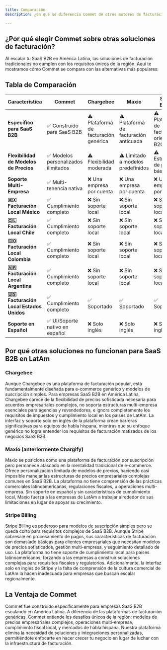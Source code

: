 ```yaml
---
title: Comparación
description: ¿En qué se diferencia Commet de otros motores de facturación existentes?

---
```


## ¿Por qué elegir Commet sobre otras soluciones de facturación?

Al escalar tu SaaS B2B en América Latina, las soluciones de facturación tradicionales no cumplen con los requisitos únicos de la región. Aquí te mostramos cómo Commet se compara con las alternativas más populares:

## Tabla de Comparación

| Característica | Commet | Chargebee | Maxio | Stripe Billing |
|----------------|--------|-----------|-------|----------------|
| **Específico para SaaS B2B** | ✅ Construido para SaaS B2B | ⚠️ Plataforma de facturación genérica | ⚠️ Plataforma de facturación anticuada | ⚠️ Plataforma de facturación orientada a B2C |
| **Flexibilidad de Modelos de Precios** | ✅ Modelos personalizados ilimitados | ⚠️ Flexibilidad moderada | ⚠️ Limitado a modelos predefinidos | ⚠️ Estructuras de precios básicas |
| **Soporte Multi-Empresa** | ✅ Multi-tenencia nativa | ❌ Una empresa por cuenta | ❌ Una empresa por cuenta | ❌ Una empresa por cuenta |
| **🇲🇽 Facturación Local México** | ✅ Cumplimiento completo | ❌ Sin soporte local | ❌ Sin soporte local | ❌ Sin soporte local |
| **🇨🇱 Facturación Local Chile** | ✅ Cumplimiento completo | ❌ Sin soporte local | ❌ Sin soporte local | ❌ Sin soporte local |
| **🇨🇴 Facturación Local Colombia** | ✅ Cumplimiento completo | ❌ Sin soporte local | ❌ Sin soporte local | ❌ Sin soporte local |
| **🇦🇷 Facturación Local Argentina** | ✅ Cumplimiento completo | ❌ Sin soporte local | ❌ Sin soporte local | ❌ Sin soporte local |
| **🇺🇸 Facturación Local Estados Unidos** | ✅ Cumplimiento completo | ✅ Soportado | ✅ Soportado | ✅ Soportado |
| **Soporte en Español** | ✅ UI/Soporte nativo en español | ❌ Solo inglés | ❌ Solo inglés | ❌ Solo inglés |

## Por qué otras soluciones no funcionan para SaaS B2B en LatAm

### Chargebee
Aunque Chargebee es una plataforma de facturación popular, está fundamentalmente diseñada para e-commerce genérico y modelos de suscripción simples. Para empresas SaaS B2B en América Latina, Chargebee carece de la flexibilidad de precios sofisticada necesaria para acuerdos empresariales complejos, no soporta estructuras multi-empresa esenciales para agencias y revendedores, e ignora completamente los requisitos de impuestos y cumplimiento local en los países de LatAm. La interfaz y soporte solo en inglés de la plataforma crean barreras significativas para equipos de habla hispana, mientras que su enfoque genérico no logra entender los requisitos de facturación matizados de los negocios SaaS B2B.

### Maxio (anteriormente Chargify)
Maxio se posiciona como una plataforma de facturación por suscripción pero permanece atascado en la mentalidad tradicional de e-commerce. Ofrece personalización limitada de modelos de precios, haciendo casi imposible manejar las estructuras de precios empresariales complejas comunes en SaaS B2B. La plataforma no tiene comprensión de las prácticas comerciales latinoamericanas, regulaciones fiscales, u operaciones multi-empresa. Sin soporte en español y sin características de cumplimiento local, Maxio fuerza a las empresas de LatAm a trabajar alrededor de sus limitaciones en lugar de apoyar su crecimiento.

### Stripe Billing
Stripe Billing es poderoso para modelos de suscripción simples pero se queda corto para requisitos complejos de SaaS B2B. Aunque Stripe sobresale en procesamiento de pagos, sus características de facturación son demasiado básicas para clientes empresariales que necesitan modelos de precios sofisticados, gestión multi-empresa, y seguimiento detallado de uso. La plataforma no tiene soporte de cumplimiento local para países latinoamericanos, forzando a las empresas a construir soluciones complejas para requisitos fiscales y regulatorios. Adicionalmente, la interfaz solo en inglés de Stripe y la falta de comprensión de la cultura comercial de LatAm la hacen inadecuada para empresas que buscan escalar regionalmente.

## La Ventaja de Commet

Commet fue construido específicamente para empresas SaaS B2B escalando en América Latina. A diferencia de las plataformas de facturación genéricas, Commet entiende los desafíos únicos de la región: modelos de precios empresariales complejos, operaciones multi-empresa, cumplimiento fiscal local, y mercados de habla hispana. Nuestra plataforma elimina la necesidad de soluciones y integraciones personalizadas, permitiéndote enfocarte en hacer crecer tu negocio en lugar de luchar con la infraestructura de facturación.
